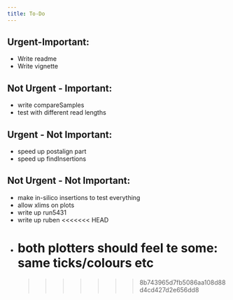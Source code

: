 ```yaml
---
title: To-Do
---
```


## Urgent-Important:
* Write readme
* Write vignette

## Not Urgent - Important:
* write compareSamples
* test with different read lengths

## Urgent - Not Important:
* speed up postalign part
* speed up findInsertions

## Not Urgent - Not Important:
* make in-silico insertions to test everything
* allow xlims on plots
* write up run5431
* write up ruben
<<<<<<< HEAD
* both plotters  should feel te some: same ticks/colours etc
=======
>>>>>>> 8b743965d7fb5086aa108d88d4cd427d2e656dd8
